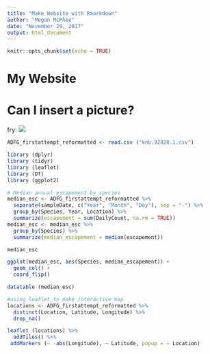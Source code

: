 ```yaml
---
title: "Make Website with Rmarkdown"
author: "Megan McPhee"
date: "November 29, 2017"
output: html_document
---
```


```r
knitr::opts_chunk$set(echo = TRUE)

```

# My Website

# Can I insert a picture?
fry: ![](bigfry.PNG)

```r
ADFG_firstattempt_reformatted <- read.csv ("knb.92020.1.csv")
```

```r
library (dplyr)
library (tidyr)
library (leaflet)
library (DT)
library (ggplot2)
```

```r
# Median annual escapement by species
median_esc <- ADFG_firstattempt_reformatted %>% 
  separate(sampleDate, c("Year", "Month", "Day"), sep = "-") %>% 
  group_by(Species, Year, Location) %>% 
  summarize(escapement = sum(DailyCount, na.rm = TRUE))
median_esc <- median_esc %>% 
  group_by(Species) %>% 
  summarize(median_escapement = median(escapement))

median_esc
```
```r
ggplot(median_esc, aes(Species, median_escapement)) +
  geom_col() +
  coord_flip()
```



```r
datatable (median_esc)
```

```r
#using leaflet to make interactive map
locations <- ADFG_firstattempt_reformatted %>%
  distinct(Location, Latitude, Longitude) %>%
  drop_na()

leaflet (locations) %>%
  addTiles() %>%
 addMarkers (~ -abs(Longitude), ~ Latitude, popup = ~ Location)
```

  
  
  

